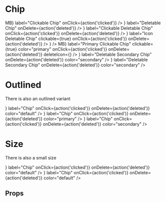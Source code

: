 
<Meta title="components|Chip" component={Chip} />

# Chip

<Preview>
  <Story name="default">
    <Chip label="Basic Chip" />
  </Story>
  <Story name="Clickable Chip">
    <Chip
      avatar={<Avatar>MB</Avatar>}
      label="Clickable Chip"
      onClick={action('clicked')}
    />
  </Story>
  <Story name="Deletable Chip">
    <Chip
      avatar={<Avatar alt="Natacha" src={image} />}
      label="Deletable Chip"
      onDelete={action('deleted')}
    />
  </Story>
  <Story name="With Icon">
    <Chip
      avatar={
        <Avatar>
          <Icons.Face />
        </Avatar>
      }
      label="Clickable Deletable Chip"
      onClick={action('clicked')}
      onDelete={action('deleted')}
    />
  </Story>
  <Story name="With Icon and Delete">
    <Chip
      icon={<Icons.Face />}
      label="Icon Deletable Chip"
      clickable={true}
      onClick={action('clicked')}
      onDelete={action('deleted')}
    />
  </Story>
  <Story name="Custom delete icon Chip">
    <Chip
      label="Custom delete icon Chip"
      onClick={action('clicked')}
      onDelete={action('deleted')}
      deleteIcon={<Icons.Done />}
    />
  </Story>
  <Story name="Clickable Link Chip">
    <Chip label="Clickable Link Chip" component="a" href="#chip" clickable />
  </Story>
  <Story name="Other">
    <Chip
      avatar={<Avatar>MB</Avatar>}
      label="Primary Clickable Chip"
      clickable={true}
      color="primary"
      onClick={action('clicked')}
      onDelete={action('deleted')}
      deleteIcon={<Icons.Done />}
    />
  </Story>
  <Story name="Deletable Primary Chip">
    <Chip
      label="Deletable Primary Chip"
      onDelete={action('deleted')}
      color="primary"
    />
  </Story>
  <Story name="Deletable Secondary Chip">
    <Chip
      avatar={
        <Avatar>
          <Icons.Face />
        </Avatar>
      }
      label="Deletable Secondary Chip"
      onDelete={action('deleted')}
      color="secondary"
    />
  </Story>
  <Story name="Deletable Secondary Chip With Icon">
    <Chip
      icon={<Icons.Face />}
      label="Deletable Secondary Chip"
      onDelete={action('deleted')}
      color="secondary"
    />
  </Story>
</Preview>

# Outlined

There is also an outlined variant

<Preview>
  <Story name="Outlined default">
    <Chip
      variant="outlined"
      icon={<Icons.Face />}
      label="Chip"
      onClick={action('clicked')}
      onDelete={action('deleted')}
      color="default"
    />
  </Story>
  <Story name="Outlined primary">
    <Chip
      variant="outlined"
      icon={<Icons.Face />}
      label="Chip"
      onClick={action('clicked')}
      onDelete={action('deleted')}
      color="primary"
    />
  </Story>
  <Story name="Outlined secondary">
    <Chip
      variant="outlined"
      icon={<Icons.Face />}
      label="Chip"
      onClick={action('clicked')}
      onDelete={action('deleted')}
      color="secondary"
    />
  </Story>
</Preview>

# Size

There is also a small size

<Preview>
  <Story name="small default">
    <Chip
      size="small"
      icon={<Icons.Face />}
      label="Chip"
      onClick={action('clicked')}
      onDelete={action('deleted')}
      color="default"
    />
  </Story>
  <Story name="small outlined">
    <Chip
      size="small"
      variant="outlined"
      icon={<Icons.Face />}
      label="Chip"
      onClick={action('clicked')}
      onDelete={action('deleted')}
      color="default"
    />
  </Story>
</Preview>

## Props

<Props of={Chip} />
